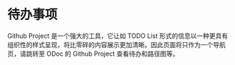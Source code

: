 # 待办事项
Github Project 是一个强大的工具，它让如 TODO List 形式的信息以一种更具有组织性的样式呈现，将比零碎的内容展示更加清晰。因此页面将只作为一个导航页，请跳转至 ODoc 的 Github Project 查看待办和路径图等。